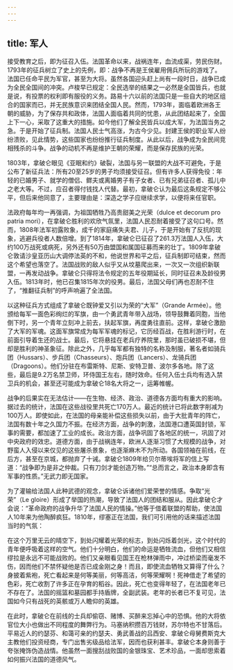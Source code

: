 ```yaml
---
---
---
```

title: 军人
---




接受教育之后，即为征召入伍。法国革命以来，战祸连年，血流成渠，劳民伤财。1793年的征兵树立了史上的先例，即：战争不再是王侯雇用佣兵所玩的游戏了。法国已任命平民为军官，甚至为大将。虽然各国迎头赶上尚有一段时日，战争已成为全民全国间的冲突。卢梭早已规定：全民选举的结果之一必然是全国皆兵，也就是说，有投票的权利即有服役的义务。路易十六以前的法国只是一些自大的地区组合的国家而已，并无民族意识来团结全国人民。然而，1793年，面临着欧洲各王朝的威胁，为了保存共和政体，法国人面临着共同的忧患，从此团结起来了，全国上下一心，采取了这重大的措施。如今他们了解全民皆兵以成大军，为法国当务之急。于是开始了征兵制。法国人民士气高涨，为古今少见。封建王侯的职业军人纷纷溃败，见此情势，这些国家也纷纷推行征兵制度。从此以后，战争成为全民间竞相残杀的斗争。战争的动机不再是维护王朝的荣耀，而是保存民族的光荣。

1803年，拿破仑眼见《亚眠和约》破裂，法国与另一联盟的大战不可避免，于是公布了新征兵法：所有20至25岁的男子均须接受征召。但有许多人获得免役：年轻的已婚男子、就学的僧侣、鳏夫或离婚男子有子女者、已有兄弟征召者、孤儿中之老大等。不过，应召者得付钱找人代替。最初，拿破仑认为最后这条规定不够公平，但后来他同意了，主要理由是：深造之学子应继续求学，以便将来任官职。

法政府每年均一再强调，为祖国牺牲乃高贵甜美之光荣（dulce et decorum pro patria mori），在拿破仑胜利的欢欣气氛里，法国人民忍耐着接受了这句口号。然而，1808年法军初露败象，成千的家庭痛失夫君、儿子，于是开始有了反抗的现象，逃避兵役者人数倍增。到了1814年，拿破仑已征召了261.3万法国人入伍，大约100万战死或病死，另外还有50万由盟国和属国征募而来的壮丁。1809年拿破仑敦请沙皇亚历山大调停法英的不和，他说世界和平之后，征兵制即可结束，然而这个希望也落空了。法国战败的敌人似乎又从坟墓爬出来，一次又一次组织新联盟，一再发动战争。拿破仑只得将法令规定的五年役期延长，同时征召未及龄役男入伍。1813年时，他已召集1815年次的役男。最后，法国父母们再也忍耐不住了，“推翻征兵制”的呼声响遍了全法国。

以这种征兵方式组成了拿破仑既钟爱又引以为荣的“大军”（Grande Armée）。他颁给每军一面色彩绚烂的军旗，由一个勇武青年带入战场，领导鼓舞着同胞，当他倒下时，另一个青年立刻冲上前去，扶起军旗，再度勇往直前。这样，拿破仑激励了大军的军魂。这面军旗常成为每军军魂的标记，它历经百战，在胜利游行时，在前面引导着生还的战士。最后，它将悬挂在老兵疗养院里，那时虽已破损不堪，但却是胜利的神圣象征。除此之外，几乎每军都有独特的名称及制服，著名者如骑兵团（Hussars）、步兵团（Chasseurs）、炮兵团（Lancers）、龙骑兵团（Dragoons）。他们分驻在布雷斯特、尼斯、安特卫普、波尔多各地。除了这些，最后是9.2万名禁卫师，环侍国王左右，随时效命。任何入伍士兵均有选入禁卫兵的机会，甚至还可能成为拿破仑18名大将之一，运筹帷幄。

战争的后果实在无法估计——在生物、经济、政治、道德各方面均有重大的影响。据过去的统计，法国在这些战役里共死亡170万人。最近的统计已将此数字削减为100万人。即使如此，在法国的母亲能补偿这些损失以前，由于大批青年的阵亡，法国有数十年之久国力不振。在经济方面，战争的刺激，法国港口遭英国封锁，军事的需要，都加速了工业的成长。政治方面，战争巩固了各地区的统一，巩固了对中央政府的效忠。道德方面，由于战祸连年，欧洲人逐渐习惯了大规模的战争，对野蛮人入侵以来仅见的这些屠杀景象，也逐渐麻木不为所动。各国领袖在前线，在后方，甚至在京城，都抛弃了十诫。拿破仑1809年给贝尔蒂埃将军的信上写道：“战争即为是非之仲裁。只有刀剑才能创造万物。”“总而言之，政治本身即含有军事的性质。”无武力即无国家。

为了灌输给法国人此种武德的观念，拿破仑诉诸他们爱荣誉的情感。争取“光荣”（Le gloire）形成了举国的热潮，导致了法国人的团结和服从。因此拿破仑才会说：“革命政府的战争升华了法国人民的情操。”他等于借着联盟的帮助，使法国人10年来为他陶醉疯狂。1810年，缪塞正在法国，我们可引用他的话来描述法国当时的气氛：

在这个万里无云的晴空下，到处闪耀着光荣的标志，到处闪烁着剑光，这个时代的青年便呼吸着这样的空气。他们十分明白，他们的命运是牺牲流血，但他们又相信缪拉是永远不可能战败的。他们又亲眼看见国王在枪林弹雨中，冲过桥梁而毫发不伤，因而他们不禁怀疑他是否已成金刚之身！而且，即使流血牺牲又算得了什么？身披着紫袍，死亡看起来是何等美丽，何等高洁，何等荣耀啊！死神借走了希望的色彩，死亡收割了许多正在孕育的稻谷。因此，死亡也变得年轻了，在法国老年已不存在了。法国的摇篮和墓园都手持盾牌，全副武装。老年的长者已不复可见，法国如今只有战死的英骸或万人瞻仰的英雄。



在此时，拿破仑在前线的士兵却偷窃、赌博、买醉来忘掉心中的恐惧。他的大将依官位大小也做出不同程度的舞弊行为。马塞纳积攒百万钱财，苏尔特也不甘落后。平易近人的约瑟芬、和蔼可亲的约瑟夫、勇武善战的吕西安、拿破仑母舅费斯克大主教他们投资经商，专门出售劣级品给法军，因而也获利甚丰。拿破仑本身则善于夸张掩饰伪造战情。他虽然一面搜刮战败国的金银珠宝、艺术珍品，一面却思索着如何振兴法国的道德风气。